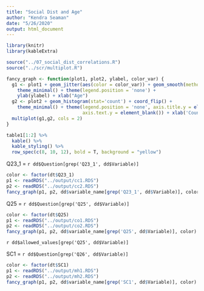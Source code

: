 ```yaml
---
title: "Social Dist and Age"
author: "Kendra Seaman"
date: "5/26/2020"
output: html_document
---
```


```r
library(knitr)
library(kableExtra)
```

```r
source("../07_social_dist_correlations.R")
source("../scr/multiplot.R")

fancy_graph <- function(plot1, plot2, ylabel, color_var) {
  g1 <- plot1 + geom_jitter(aes(color = color_var)) + geom_smooth(method=lm, color = "black") +
    theme_minimal() + theme(legend.position = 'none') +
    ylab(ylabel) + xlab("Age")
  g2 <- plot2 + geom_histogram(stat='count') + coord_flip() + 
    theme_minimal() + theme(legend.position = 'none', axis.title.y = element_blank(), 
                            axis.text.y = element_blank()) + xlab('Count') 
  multiplot(g1,g2, cols = 2)
}
```

```r
table1[1:2] %>%
  kable() %>%
  kable_styling() %>%
  row_spec(c(8, 10, 12), bold = T, background = "yellow")
```

Q23_1 = `r dd$Question[grep('Q23_1', dd$Variable)]`

```r
color <- factor(dt$Q23_1)
p1 <- readRDS("../output/cc1.RDS")
p2 <- readRDS("../output/cc2.RDS")
fancy_graph(p1, p2, dd$variable_name[grep('Q23_1', dd$Variable)], color)
```

Q25 = `r dd$Question[grep('Q25', dd$Variable)]`

```r
color <- factor(dt$Q25)
p1 <- readRDS("../output/co1.RDS")
p2 <- readRDS("../output/co2.RDS")
fancy_graph(p1, p2, dd$variable_name[grep('Q25', dd$Variable)], color)
```

`r dd$allowed_values[grep('Q25', dd$Variable)]`

SC1 = `r dd$Question[grep('Q26', dd$Variable)]` 

```r
color <- factor(dt$SC1)
p1 <- readRDS("../output/mh1.RDS")
p2 <- readRDS("../output/mh2.RDS")
fancy_graph(p1, p2, dd$variable_name[grep('SC1', dd$Variable)], color)
```